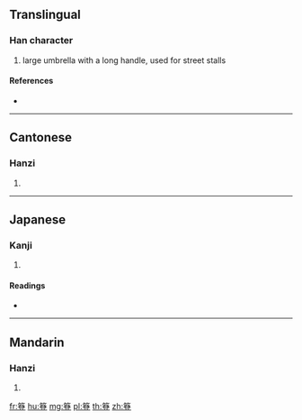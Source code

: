 {{character info/new}}
==Translingual==

===Han character===
{{Han char|rn=118|rad=竹|as=12|sn=18|four=88108|canj=HNOT}}

# large umbrella with a long handle, used for street stalls

====References====
* {{Han ref|kx=0899.250|dkj=26530|dj=1325.130|hdz=53019.070|uh=7C26|ud=31782|bh=F068|bd=61544}}

----

==Cantonese==

===Hanzi===
{{yue-hanzi|jyut=|y=dang1}}

# {{defn|lang=yue|sort=竹12}}

----

==Japanese==

===Kanji===
{{ja-kanji|grade=|rs=竹12}}

# {{defn|lang=ja|sort=竹12}}

====Readings====
* {{ja-readings|on=[[とう]] (tō)|kun=[[かさ]] (kasa)|nanori=}}

----

==Mandarin==

===Hanzi===
{{cmn-hanzi|pin=[[dēng]] ([[deng1]])|wg=teng<sup>1</sup>}}

# {{defn|lang=cmn|sort=竹12}}

[[fr:簦]]
[[hu:簦]]
[[mg:簦]]
[[pl:簦]]
[[th:簦]]
[[zh:簦]]